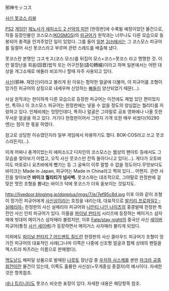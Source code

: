 邪神モッコス

[http://maniahahm.egloos.com/3590626 사신 못코스 리뷰]

[[PS2]] [[게임]]인 [[제노사가 에피소드 2 선악의 피안]] [한정판]에 수록될 예정이었던 물건으로, 작중 등장인물인 코스모스([[KOSMOS]])의 [[피규어]]가 원작과는 너무나도 다른 모습으로 동봉되어 충격을 안겨주었던 일이 있었다. 그를 들어 [[일본]] [[2ch]]에서는 그 코스모스 피규어를 일컬어 사신 못코스라고 부르며 관련 스레드를 배출해 냈다.

못코스란 본명인 コスモス(코스 모스)를 뒤집어 모스+코스=못코스 라고 명명한 것. 이런 말장난을 회음(回音)법칙 또는 어구전철(語句轉綴)이라고 하며 일본에서는 어떤 대상을 개그소재로 에둘러 비꼬거나 할때 자주 사용되고 있다.

[[사신]](邪神. 재앙신)이라고 불리게 된 이유는 험악한 얼굴에 더불어, 이 피규어를 조형이 망가진 피규어의 상징으로 내세우며 신앙하는 [[빠]]들이 양산되었기 때문(…). 

사실 원작과는 판이하게 다른 모습으로 등장한 피규어는 이전에도 제법 있던 편이었지만, 특히나 이 코스모스 피규어는 한정판에는 넣을 수 없을 정도의 양심없는 퀄리티를 자랑하고 있다. 인체비례는 엉망인데다, 특히나 얼굴은 그야말로 공포 영화에나 나올 듯한 무서운 얼굴을 하고 있다. 거기다 한정판이어서 그런지 가격 또한 매우 비쌌다(10290엔)는 점이 한 몫을 하였다.

참고로 상당한 이슈였던지라 일부 게임에서 차용하기도 했다. BOK-COS라고 쓰고 붓코스라든지(…).

이게 어찌나 충격이었는지 에피소드2 디자인의 코스모스는 웹상의 팬아트 등에서도 그 모습을 찾아보기 어렵고, 오직 사신 뭇코스만 잔뜩 돌아다니고 있다(…). 게다가 오토바이도 마호로나 요츠바에게 뺐기는 등 그 굴욕이 이루 말할 수 없을 정도이다.무엇보다도 바이크는 Made in Japan, 피규어는 Made in China라고 찍혀 있다... 어쩐지. 관련 사진을 찾아보면 '''바이크 퀄리티가 넘사벽.''' 못코스와는 대조적으로, 그야말로 한정판에 걸맞은 멋진 조형을 뽐내는 바이크 덕에 못코스가 더욱 돋보이는 것일지도.

http://livedoor.blogimg.jp/dqnplus/imgs/7/e/7ef95c8d.jpg
이후 이와 같이 조형이 망가진 피규어에게 [[사신상]]이라는 호칭을 내리는데, 대표적으로 [[발키리 프로파일2 -실메리아-]] 한정판의 사신 실메리아 피규어와 [[나인티 나인 나이츠]]의 홍콩발매 한정판 특전인 사신 인피 피규어가 있다. 이들을 [[파이널 판타지]] 시리즈에 등장하는 메이거스 삼자매에 빗대어 메이거스 삼자매라 불렀지만, 이후 [[Fate/stay night]]의 중국산 사신 [[세이버]] 피규어(통칭 [[사신 세이벼]])가 등장하면서 메이거스 사자매라 불리게 되었다.

이외에도 [[파이널 판타지 7 어드벤트 칠드런]] 한정판의 사신 클라우드 피규어가 조형이 망가진 피규어의 대표적인 사례(그나마 이쪽은 나중에 신조형 얼굴과 합체 상태의 펜릴을 엑스트라 파츠라는 이름으로 판매했다).

[[맥도날드]] 해피밀 상품으로 발매된 [[나루토]] 장난감 중 [[우치하 사스케]]를 본딴 [[차크라 공중회전]]이란 물건이 있는데, 이쪽도 훌륭한 사신상(+무게중심 종결자)의 예시이다. 자세한 것은 항목참조.

[[네나 트리니티]]도 못코스 비슷한 표정이 있다. 자세한 내용은 해당항목 참조.
